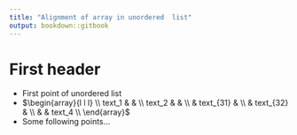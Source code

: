 ---
title: "Alignment of array in unordered  list"
output: bookdown::gitbook
---

# First header
  
- First point of unordered list
- $\begin{array}{l l l} \\ text_1 & & \\ text_2 & & \\ & text_{31} & \\ & text_{32} & \\ & & text_4 \\ \end{array}$
- Some following points...
